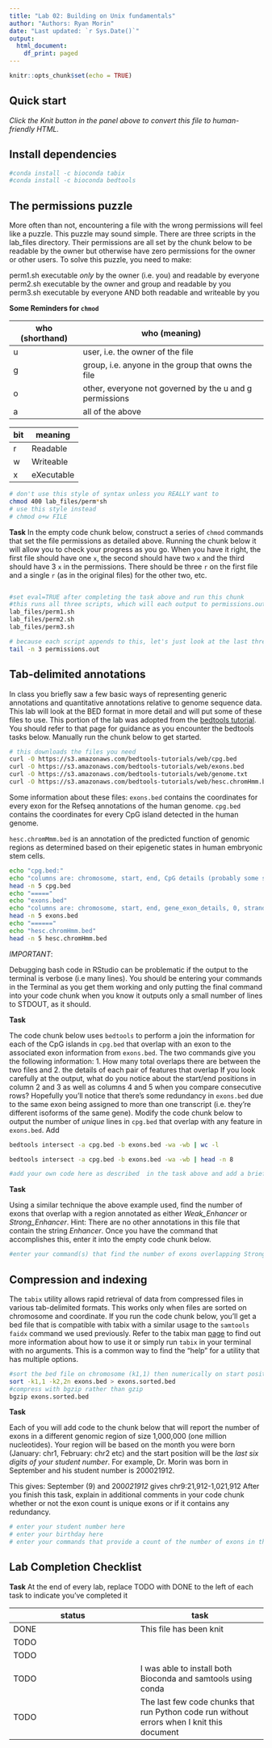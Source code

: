 ```yaml
---
title: "Lab 02: Building on Unix fundamentals"
author: "Authors: Ryan Morin"
date: "Last updated: `r Sys.Date()`"
output:
  html_document:
    df_print: paged
---
```


```r
knitr::opts_chunk$set(echo = TRUE)

```

## Quick start

*Click the Knit button in the panel above to convert this file to human-friendly HTML.* 

## Install dependencies

```bash
#conda install -c bioconda tabix
#conda install -c bioconda bedtools
```

## The permissions puzzle

More often than not, encountering a file with the wrong permissions will feel like a puzzle. This puzzle may sound simple. There are three scripts in the lab_files directory. Their permissions are all set by the chunk below to be readable by the owner but otherwise have zero permissions for the owner or other users. To solve this puzzle, you need to make:

perm1.sh executable _only_ by the owner (i.e. you) and readable by everyone
perm2.sh executable by the owner and group and readable by you
perm3.sh executable by everyone AND both readable and writeable by you 

**Some Reminders for `chmod`**

|who (shorthand) | who (meaning)|
|-|-|
|u|user, i.e. the owner of the file|
|g|group, i.e. anyone in the group that owns the file|
|o|other, everyone not governed by the u and g permissions|
|a|all of the above|

|bit|meaning|
|-|-|
|r|Readable|
|w|Writeable|
|x|eXecutable|

```bash
# don't use this style of syntax unless you REALLY want to
chmod 400 lab_files/perm*sh
# use this style instead
# chmod o+w FILE

```

**Task** 
In the empty code chunk below, construct a series of `chmod` commands that set the file permissions as detailed above. Running the chunk below it will allow you to check your progress as you go. When you have it right, the first file should have one `x`, the second should have two `x` and the third should have 3 `x` in the permissions. There should be three `r` on the first file and a single `r` (as in the original files) for the other two, etc.

```bash

```

```bash
#set eval=TRUE after completing the task above and run this chunk
#this runs all three scripts, which will each output to permissions.out
lab_files/perm1.sh
lab_files/perm2.sh
lab_files/perm3.sh 

# because each script appends to this, let's just look at the last three lines, which will be the current permissions
tail -n 3 permissions.out
```

## Tab-delimited annotations

In class you briefly saw a few basic ways of representing generic annotations and quantitative annotations relative to genome sequence data. This lab will look at the BED format in more detail and will put some of these files to use. This portion of the lab was adopted from the [bedtools tutorial](http://quinlanlab.org/tutorials/bedtools/bedtools.html). You should refer to that page for guidance as you encounter the bedtools tasks below. Manually run the chunk below to get started. 

```bash
# this downloads the files you need
curl -O https://s3.amazonaws.com/bedtools-tutorials/web/cpg.bed
curl -O https://s3.amazonaws.com/bedtools-tutorials/web/exons.bed
curl -O https://s3.amazonaws.com/bedtools-tutorials/web/genome.txt
curl -O https://s3.amazonaws.com/bedtools-tutorials/web/hesc.chromHmm.bed
```

Some information about these files:
`exons.bed` contains the coordinates for every exon for the Refseq annotations of the human genome. 
`cpg.bed` contains the coordinates for every CpG island detected in the human genome.

`hesc.chromMmm.bed` is an annotation of the predicted function of genomic regions as determined based on their epigenetic states in human embryonic stem cells. 

```bash
echo "cpg.bed:"
echo "columns are: chromosome, start, end, CpG details (probably some sort of score?)"
head -n 5 cpg.bed
echo "====="
echo "exons.bed"
echo "columns are: chromosome, start, end, gene_exon_details, 0, strand"
head -n 5 exons.bed
echo "======"
echo "hesc.chromHmm.bed"
head -n 5 hesc.chromHmm.bed
```

*IMPORTANT*:

Debugging bash code in RStudio can be problematic if the output to the terminal is verbose (i.e many lines). You should be entering your commands in the Terminal as you get them working and only putting the final command into your code chunk when you know it outputs only a small number of lines to STDOUT, as it should.

**Task**

The code chunk below uses `bedtools` to perform a join the information for each of the CpG islands in `cpg.bed` that overlap with an exon to the associated exon information from `exons.bed`.  The two commands give you the following information: 
1. How many total overlaps there are between the two files and
2. the details of each pair of features that overlap
If you look carefully at the output, what do you notice about the start/end positions in column 2 and 3 as well as columns 4 and 5 when you compare consecutive rows?
Hopefully you'll notice that there's some redundancy in `exons.bed` due to the same exon being assigned to more than one transcript (i.e. they're different isoforms of the same gene). Modify the code chunk below to output the number of _unique_ lines in `cpg.bed` that overlap with any feature in `exons.bed`. Add

```bash

bedtools intersect -a cpg.bed -b exons.bed -wa -wb | wc -l

bedtools intersect -a cpg.bed -b exons.bed -wa -wb | head -n 8

#add your own code here as described  in the task above and add a brief explanation below of how it works and why

```

**Task**

Using a similar technique the above example used, find the number of exons that overlap with a region annotated as either *Weak_Enhancer* or *Strong_Enhancer*. Hint: There are no other annotations in this file that contain the string *Enhancer*. Once you have the command that accomplishes this, enter it into the empty code chunk below. 

```bash
#enter your command(s) that find the number of exons overlapping Strong_Enhancer or Weak_Enhancer here

```

## Compression and indexing

The `tabix` utility allows rapid retrieval of data from compressed files in various tab-delimited formats. This works only when files are sorted on chromosome and coordinate. If you run the code chunk below, you'll get a bed file that is compatible with tabix with a similar usage to the `samtools faidx` command we used previously. Refer to the tabix man [page](http://www.htslib.org/doc/tabix.html) to find out more information about how to use it or simply run `tabix` in your terminal with no arguments. This is a common way to find the "help" for a utility that has multiple options. 

```bash
#sort the bed file on chromosome (k1,1) then numerically on start position (k2,2n)
sort -k1,1 -k2,2n exons.bed > exons.sorted.bed
#compress with bgzip rather than gzip
bgzip exons.sorted.bed

```
**Task**

Each of you will add code to the chunk below that will report the number of exons in a different genomic region of size 1,000,000 (one million nucleotides). Your region will be based on the month you were born (January: chr1, February: chr2 etc) and the start position will be the *last six digits of your student number*. For example, Dr. Morin was born in September and his student number is 200021912.

This gives: September (9) and 200*021912* gives chr9:21,912-1,021,912
After you finish this task, explain in additional comments in your code chunk whether or not the exon count is unique exons or if it contains any redundancy. 

```bash
# enter your student number here
# enter your birthday here
# enter your commands that provide a count of the number of exons in this region

```



## Lab Completion Checklist

**Task**
At the end of every lab, replace TODO with DONE to the left of each task to indicate you've completed it

|status|task|
|-|-|
|DONE|This file has been knit|
|TODO| |
|TODO| |
|TODO| I was able to install both Bioconda and samtools using conda|
|TODO| The last few code chunks that run Python code run without errors when I knit this document|
